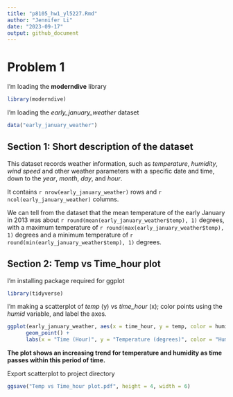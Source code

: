 ```yaml
---
title: "p8105_hw1_yl5227.Rmd"
author: "Jennifer Li"
date: "2023-09-17"
output: github_document
---
```


# Problem 1


I'm loading the **moderndive** library

```r
library(moderndive)
```

I'm loading the _early_january_weather_ dataset

```r
data("early_january_weather")
```


## Section 1: Short description of the dataset

This dataset records weather information, such as _temperature_, _humidity_, _wind speed_ and other weather parameters with a specific date and time, down to the _year_, _month_, _day_, and _hour_.

It contains `r nrow(early_january_weather)` rows and `r ncol(early_january_weather)` columns. 

We can tell from the dataset that the mean temperature of the early January in 2013 was about `r round(mean(early_january_weather$temp), 1)` degrees, with a maximum temperature of `r round(max(early_january_weather$temp), 1)` degrees and a minimum temperature of `r round(min(early_january_weather$temp), 1)` degrees.


## Section 2: Temp vs Time_hour plot

I'm installing package required for ggplot

```r
library(tidyverse)
```


I'm making a scatterplot of _temp_ (y) vs _time_hour_ (x); color points using the _humid_ variable, and label the axes.

```r
ggplot(early_january_weather, aes(x = time_hour, y = temp, color = humid)) + 
      geom_point() +
      labs(x = "Time (Hour)", y = "Temperature (degrees)", color = "Humidity")
```

**The plot shows an increasing trend for temperature and humidity as time passes within this period of time.**


Export scatterplot to project directory

```r
ggsave("Temp vs Time_hour plot.pdf", height = 4, width = 6)
```


